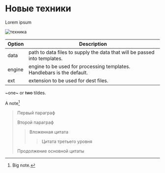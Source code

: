 # Новые техники

Lorem ipsum

![техника](Новые_техники/c57e28a737ce26ce460422088083ccf4.png)

| Option | Description                                                               |
| ------ | ------------------------------------------------------------------------- |
| data   | path to data files to supply the data that will be passed into templates. |
| engine | engine to be used for processing templates. Handlebars is the default.    |
| ext    | extension to be used for dest files.                                      |

~one~ or ~~two~~ tildes.

A note[^1]

> Первый параграф
>
> Второй параграф
>
> > Вложенная цитата
> >
> > > Цитата третьего уровня
>
> Продолжение основной цитаты

[^1]: Big note.
